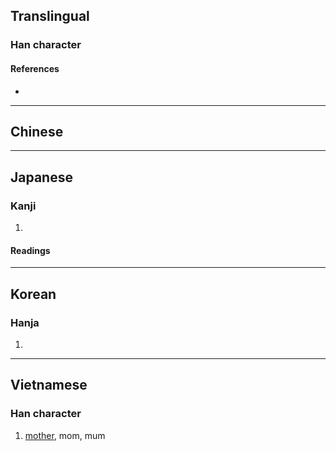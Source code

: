 {{character info/new}}
==Translingual==

===Han character===
{{Han char|rn=38|rad=女|as=09|sn=12|four=48435|canj=VTGK|ids=⿰女美}}

====References====
* {{Han ref|kx=0266.170|dkj=06478|dj=0533.220|hdz=21068.150|uh=5A84|ud=23172|bh=D8C3|bd=55491}}

----

==Chinese==
{{zh-see|美|v|beautiful}}

----

==Japanese==

===Kanji===
{{ja-kanji|grade=|rs=女09}}

# {{rfdef|ja|sort=女09}}

====Readings====
{{ja-readings
|goon=み
|kanon=び
|kun=みめよ-い}}

----

==Korean==

===Hanja===
{{ko-hanja|hangeul=미|rv=mi|mr=mi}}

# {{rfdef|ko|sort=女09}}

----

==Vietnamese==

===Han character===
{{vi-hantu|[[mẹ]]|rs=女09}}

# [[mother]], mom, mum